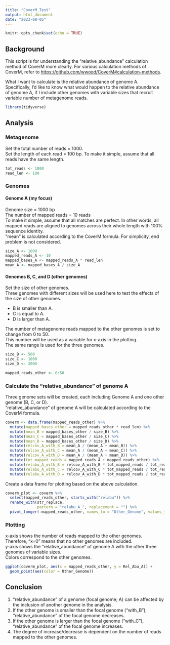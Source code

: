 ---
title: "CoverM_Test"
output: html_document
date: "2023-08-05"
---

```{r setup, include=FALSE}
knitr::opts_chunk$set(echo = TRUE)
```

## Background

This script is for understanding the "relative_abundance" calculation method of CoverM more clearly. For various calculation methods of CoverM, refer to <https://github.com/wwood/CoverM#calculation-methods>.

What I want to calculate is the relative abundance of genome A.\
Specifically, I'd like to know what would happen to the relative abundance of genome A, if I include other genomes with variable sizes that recruit variable number of metagenome reads.

```{r, message = FALSE}
library(tidyverse)
```

## Analysis

### Metagenome

Set the total number of reads = 1000.\
Set the length of each read = 100 bp. To make it simple, assume that all reads have the same length.

```{r metagenome, message = FALSE}
tot_reads <- 1000 
read_len <- 100 
```

### Genomes

#### Genome A (my focus)

Genome size = 1000 bp\
The number of mapped reads = 10 reads\
To make it simple, assume that all matches are perfect. In other words, all mapped reads are aligned to genomes across their whole length with 100% sequence identity.\
"mean" is calculated according to the CoverM formula. For simplicity, end problem is not considered.

```{r focal_genome, message = FALSE}
size_A <- 1000 
mapped_reads_A <- 10 
mapped_bases_A <- mapped_reads_A * read_len 
mean_A <- mapped_bases_A / size_A
```

#### Genomes B, C, and D (other genomes)

Set the size of other genomes.\
Three genomes with different sizes will be used here to test the effects of the size of other genomes.\

-   B is smaller than A.
-   C is equal to A.
-   D is larger than A.

The number of metagenome reads mapped to the other genomes is set to change from 0 to 50.\
This number will be used as a variable for x-axis in the plotting.\
The same range is used for the three genomes.\

```{r other_genome, message = FALSE}
size_B <- 500
size_C <- 1000
size_D <- 2000

mapped_reads_other <- 0:50
```

### Calculate the "relative_abundance" of genome A

Three genome sets will be created, each including Genome A and one other genome (B, C, or D).\
"relative_abundance" of genome A will be calculated according to the CoverM formula.\

```{r relative_abundance, message = FALSE}
coverm <- data.frame(mapped_reads_other) %>%
  mutate(mapped_bases_other = mapped_reads_other * read_len) %>%
  mutate(mean_B = mapped_bases_other / size_B) %>%
  mutate(mean_C = mapped_bases_other / size_C) %>%
  mutate(mean_D = mapped_bases_other / size_D) %>%
  mutate(relcov_A_with_B = mean_A / (mean_A + mean_B)) %>%
  mutate(relcov_A_with_C = mean_A / (mean_A + mean_C)) %>%
  mutate(relcov_A_with_D = mean_A / (mean_A + mean_D)) %>%
  mutate(tot_mapped_reads = mapped_reads_A + mapped_reads_other) %>%
  mutate(relabu_A_with_B = relcov_A_with_B * tot_mapped_reads / tot_reads) %>%
  mutate(relabu_A_with_C = relcov_A_with_C * tot_mapped_reads / tot_reads) %>%
  mutate(relabu_A_with_D = relcov_A_with_D * tot_mapped_reads / tot_reads)
```

Create a data frame for plotting based on the above calculation.

```{r data_for_plotting, message = FALSE}
coverm_plot <- coverm %>%
  select(mapped_reads_other, starts_with("relabu")) %>% 
  rename_with(str_replace, 
              pattern = "relabu_A_", replacement = "") %>% 
  pivot_longer(-mapped_reads_other, names_to = "Other_Genome", values_to = "Rel_Abu_A")
```

### Plotting

x-axis shows the number of reads mapped to the other genomes.\
Therefore, "x=0" means that no other genomes are included.\
y-axis shows the "relative_abundance" of genome A with the other three genomes of variable sizes.\
Colors correspond to the other genomes.

```{r plotting, message = FALSE}
ggplot(coverm_plot, aes(x = mapped_reads_other, y = Rel_Abu_A)) +
  geom_point(aes(color = Other_Genome))
```

## Conclusion

1.  "relative_abundance" of a genome (focal genome; A) can be affected by the inclusion of another genome in the analysis.
2.  If the other genome is smaller than the focal genome ("with_B"), "relative_abundance" of the focal genome decreases.
3.  If the other genome is larger than the focal genome ("with_C"), "relative_abundance" of the focal genome increases.
4.  The degree of increase/decrease is dependent on the number of reads mapped to the other genomes.
